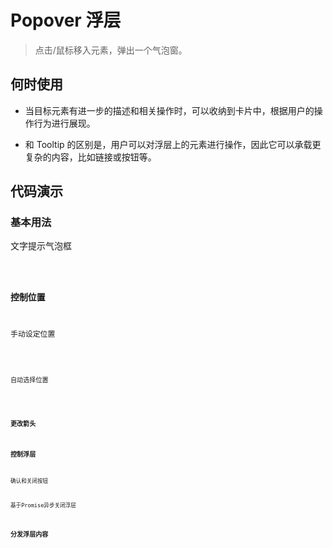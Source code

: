 # Popover 浮层

> 点击/鼠标移入元素，弹出一个气泡窗。

## 何时使用

* 当目标元素有进一步的描述和相关操作时，可以收纳到卡片中，根据用户的操作行为进行展现。

* 和 Tooltip 的区别是，用户可以对浮层上的元素进行操作，因此它可以承载更复杂的内容，比如链接或按钮等。

## 代码演示

### 基本用法

文字提示气泡框

<code src='@/examples/popover/basic' />

### 控制位置

手动设定位置

<code src='@/examples/popover/custom' />

自动选择位置

<code src='@/examples/popover/auto' />

### 更改箭头

### 控制浮层



确认和关闭按钮

基于Promise异步关闭浮层

### 分发浮层内容